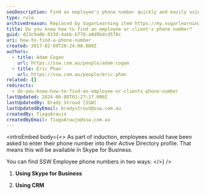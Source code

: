 ```yaml
---
seoDescription: Find an employee's phone number quickly and easily using Skype for Business or Dynamics CRM at SSW.
type: rule
archivedreason: Replaced by SugarLearning item https://my.sugarlearning.com/SSW/items/12987/find-an-employees-phone-number
title: Do you know how to find an employee or client's phone number?
guid: d23c9a0b-833d-4abb-b778-a8d9bdcd578c
uri: how-to-find-a-phone-number
created: 2017-02-09T20:24:08.000Z
authors:
  - title: Adam Cogan
    url: https://ssw.com.au/people/adam-cogan
  - title: Eric Phan
    url: https://ssw.com.au/people/eric-phan
related: []
redirects:
  - do-you-know-how-to-find-an-employee-or-clients-phone-number
lastUpdated: 2024-06-08T03:27:17.000Z
lastUpdatedBy: Brady Stroud [SSW]
lastUpdatedByEmail: bradystroud@ssw.com.au
createdBy: TiagoAraujo
createdByEmail: TiagoAraujo@ssw.com.au
---
```


<introEmbed
  body={<>
As part of induction, employees would have been asked to enter their phone number into their Active Directory profile. That means this will be available in Skype for Business.

You can find SSW Employee phone numbers in two ways:
  </>}
/>
1. **Using Skype for Business**

2. **Using CRM**

